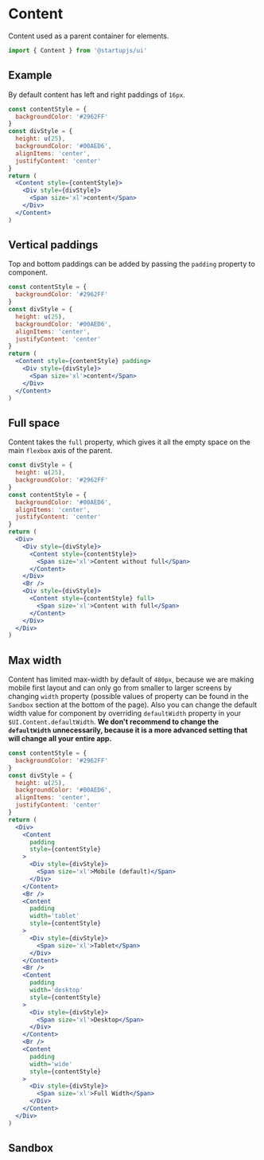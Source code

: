 
# Content

Content used as a parent container for elements.

```jsx
import { Content } from '@startupjs/ui'
```

## Example

By default content has left and right paddings of `16px`.

```jsx example
const contentStyle = {
  backgroundColor: '#2962FF'
}
const divStyle = {
  height: u(25),
  backgroundColor: '#00AED6',
  alignItems: 'center',
  justifyContent: 'center'
}
return (
  <Content style={contentStyle}>
    <Div style={divStyle}>
      <Span size='xl'>content</Span>
    </Div>
  </Content>
)
```

## Vertical paddings
Top and bottom paddings can be added by passing the `padding` property to component.

```jsx example
const contentStyle = {
  backgroundColor: '#2962FF'
}
const divStyle = {
  height: u(25),
  backgroundColor: '#00AED6',
  alignItems: 'center',
  justifyContent: 'center'
}
return (
  <Content style={contentStyle} padding>
    <Div style={divStyle}>
      <Span size='xl'>content</Span>
    </Div>
  </Content>
)
```

## Full space

Content takes the `full` property, which gives it all the empty space on the main `flexbox` axis of the parent.

```jsx example
const divStyle = {
  height: u(25),
  backgroundColor: '#2962FF'
}
const contentStyle = {
  backgroundColor: '#00AED6',
  alignItems: 'center',
  justifyContent: 'center'
}
return (
  <Div>
    <Div style={divStyle}>
      <Content style={contentStyle}>
        <Span size='xl'>Content without full</Span>
      </Content>
    </Div>
    <Br />
    <Div style={divStyle}>
      <Content style={contentStyle} full>
        <Span size='xl'>Content with full</Span>
      </Content>
    </Div>
  </Div>
)
```

## Max width

Content has limited max-width by default of `480px`, because we are making mobile first layout and can only go from smaller to larger screens by changing `width` property (possible values of property can be found in the `Sandbox` section at the bottom of the page). Also you can change the default width value for component by overriding `defaultWidth` property in your `$UI.Content.defaultWidth`. **We don't recommend to change the `defaultWidth` unnecessarily, because it is a more advanced setting that will change all your entire app.**

```jsx example
const contentStyle = {
  backgroundColor: '#2962FF'
}
const divStyle = {
  height: u(25),
  backgroundColor: '#00AED6',
  alignItems: 'center',
  justifyContent: 'center'
}
return (
  <Div>
    <Content
      padding
      style={contentStyle}
    >
      <Div style={divStyle}>
        <Span size='xl'>Mobile (default)</Span>
      </Div>
    </Content>
    <Br />
    <Content
      padding
      width='tablet'
      style={contentStyle}
    >
      <Div style={divStyle}>
        <Span size='xl'>Tablet</Span>
      </Div>
    </Content>
    <Br />
    <Content
      padding
      width='desktop'
      style={contentStyle}
    >
      <Div style={divStyle}>
        <Span size='xl'>Desktop</Span>
      </Div>
    </Content>
    <Br />
    <Content
      padding
      width='wide'
      style={contentStyle}
    >
      <Div style={divStyle}>
        <Span size='xl'>Full Width</Span>
      </Div>
    </Content>
  </Div>
)
```

## Sandbox

<Sandbox Component={Content} />
